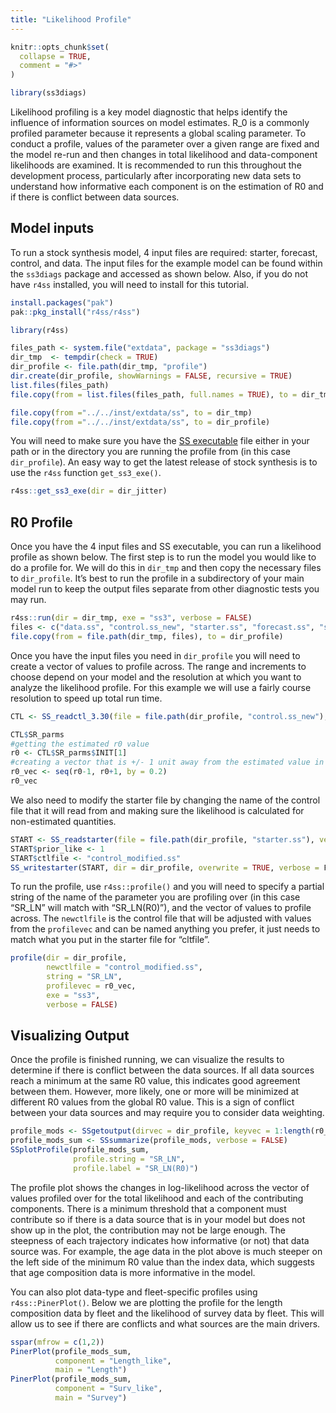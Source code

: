 ```yaml
---
title: "Likelihood Profile"
---
```


```r
knitr::opts_chunk$set(
  collapse = TRUE,
  comment = "#>"
)
```

```r
library(ss3diags)
```
Likelihood profiling is a key model diagnostic that helps identify the influence of information sources on model estimates. R_0 is a commonly profiled parameter because it represents a global scaling parameter. To conduct a profile, values of the parameter over a given range are fixed and the model re-run and then changes in total likelihood and data-component likelihoods are examined. It is recommended to run this throughout the development process, particularly after incorporating new data sets to understand how informative each component is on the estimation of R0 and if there is conflict between data sources.

## Model inputs  
To run a stock synthesis model, 4 input files are required: starter, forecast, control, and data. The input files for the example model can be found within the `ss3diags` package and accessed as shown below. Also, if you do not have `r4ss` installed, you will need to install for this tutorial. 

```r
install.packages("pak")
pak::pkg_install("r4ss/r4ss")
```

```r
library(r4ss) 

files_path <- system.file("extdata", package = "ss3diags")
dir_tmp  <- tempdir(check = TRUE)
dir_profile <- file.path(dir_tmp, "profile")
dir.create(dir_profile, showWarnings = FALSE, recursive = TRUE)
list.files(files_path)
file.copy(from = list.files(files_path, full.names = TRUE), to = dir_tmp)
```

```r
file.copy(from ="../../inst/extdata/ss", to = dir_tmp)
file.copy(from ="../../inst/extdata/ss", to = dir_profile)
```


You will need to make sure you have the [SS executable](https://github.com/nmfs-stock-synthesis/stock-synthesis) file either in your path or in the directory you are running the profile from (in this case `dir_profile`). An easy way to get the latest release of stock synthesis is to use the `r4ss` function `get_ss3_exe()`.

```r
r4ss::get_ss3_exe(dir = dir_jitter)
```

## R0 Profile  
Once you have the 4 input files and SS executable, you can run a likelihood profile as shown below. The first step is to run the model you would like to do a profile for. We will do this in `dir_tmp` and then copy the necessary files to `dir_profile`.  It's best to run the profile in a subdirectory of your main model run to keep the output files separate from other diagnostic tests you may run. 

```r
r4ss::run(dir = dir_tmp, exe = "ss3", verbose = FALSE)
files <- c("data.ss", "control.ss_new", "starter.ss", "forecast.ss", "ss.par", "ss3")
file.copy(from = file.path(dir_tmp, files), to = dir_profile)
```

Once you have the input files you need in `dir_profile` you will need to create a vector of values to profile across. The range and increments to choose depend on your model and the resolution at which you want to analyze the likelihood profile. For this example we will use a fairly course resolution to speed up total run time. 

```r
CTL <- SS_readctl_3.30(file = file.path(dir_profile, "control.ss_new"), datlist = file.path(dir_profile, "data.ss"))

CTL$SR_parms
#getting the estimated r0 value 
r0 <- CTL$SR_parms$INIT[1]
#creating a vector that is +/- 1 unit away from the estimated value in increments of 0.2
r0_vec <- seq(r0-1, r0+1, by = 0.2)
r0_vec

```
We also need to modify the starter file by changing the name of the control file that it will read from and making sure the likelihood is calculated for non-estimated quantities.  
```r
START <- SS_readstarter(file = file.path(dir_profile, "starter.ss"), verbose = FALSE)
START$prior_like <- 1
START$ctlfile <- "control_modified.ss"
SS_writestarter(START, dir = dir_profile, overwrite = TRUE, verbose = F)

```

To run the profile, use `r4ss::profile()` and you will need to specify a partial string of the name of the parameter you are profiling over (in this case "SR_LN" will match with "SR_LN(R0)"), and the vector of values to profile across. The `newctlfile` is the control file that will be adjusted with values from the `profilevec` and can be named anything you prefer, it just needs to match what you put in the starter file for "cltfile". 
```r
profile(dir = dir_profile, 
        newctlfile = "control_modified.ss",
        string = "SR_LN", 
        profilevec = r0_vec, 
        exe = "ss3",
        verbose = FALSE)
```

## Visualizing Output
Once the profile is finished running, we can visualize the results to determine if there is conflict between the data sources. If all data sources reach a minimum at the same R0 value, this indicates good agreement between them. However, more likely, one or more will be minimized at different R0 values from the global R0 value. This is a sign of conflict between your data sources and may require you to consider data weighting. 

```r
profile_mods <- SSgetoutput(dirvec = dir_profile, keyvec = 1:length(r0_vec), verbose = FALSE)
profile_mods_sum <- SSsummarize(profile_mods, verbose = FALSE)
SSplotProfile(profile_mods_sum, 
              profile.string = "SR_LN",   
              profile.label = "SR_LN(R0)")

```

The profile plot shows the changes in log-likelihood across the vector of values profiled over for the total likelihood and each of the contributing components. There is a minimum threshold that a component must contribute so if there is a data source that is in your model but does not show up in the plot, the contribution may not be large enough. The steepness of each trajectory indicates how informative (or not) that data source was. For example, the age data in the plot above is much steeper on the left side of the minimum R0 value than the index data, which suggests that age composition data is more informative in the model.


You can also plot data-type and fleet-specific profiles using `r4ss::PinerPlot()`. Below we are plotting the profile for the length composition data by fleet and the likelihood of survey data by fleet. This will allow us to see if there are conflicts and what sources are the main drivers. 
```r
sspar(mfrow = c(1,2))
PinerPlot(profile_mods_sum, 
          component = "Length_like",
          main = "Length")
PinerPlot(profile_mods_sum, 
          component = "Surv_like",
          main = "Survey")
```

